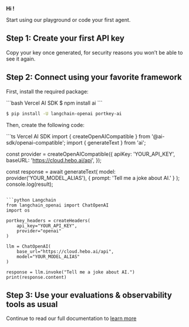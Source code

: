 
<Logo className="hidden md:flex" />

**Hi <UserName />!**

Start using our playground or code your first agent.

## Step 1: Create your first API key

<GenerateApiKey />
Copy your key once generated, for security reasons you won’t be able to see it
again.

## Step 2: Connect using your favorite framework

First, install the required package:

<CodeGroup>
```bash Vercel AI SDK
$ npm install ai
```

```bash Langchain
$ pip install -U langchain-openai portkey-ai
```

</CodeGroup>

Then, create the following code:

<CodeGroup>
```ts Vercel AI SDK
import { createOpenAICompatible } from '@ai-sdk/openai-compatible';
import { generateText } from 'ai';

const provider = createOpenAICompatible({
apiKey: 'YOUR_API_KEY',
baseURL: 'https://cloud.hebo.ai/api',
});

const response = await generateText(
model: provider('YOUR_MODEL_ALIAS'),
{ prompt: 'Tell me a joke about AI.' }
);
console.log(result);

````

```python Langchain
from langchain_openai import ChatOpenAI
import os

portkey_headers = createHeaders(
    api_key="YOUR_API_KEY",
    provider="openai"
)

llm = ChatOpenAI(
    base_url="https://cloud.hebo.ai/api",
    model="YOUR_MODEL_ALIAS"
)

response = llm.invoke("Tell me a joke about AI.")
print(response.content)
````

</CodeGroup>

## Step 3: Use your evaluations & observability tools as usual

Continue to read our full documentation to [learn more](https://docs.hebo.ai/hebo_eval)

